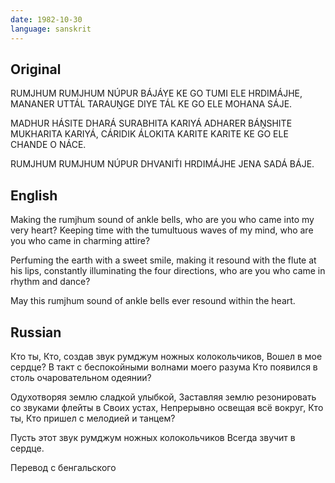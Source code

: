 ```yaml
---
date: 1982-10-30
language: sanskrit
---
```


## Original

RUMJHUM RUMJHUM NÚPUR BÁJÁYE
KE GO TUMI ELE HRDIMÁJHE,
MANANER UTTÁL TARAUṊGE DIYE TÁL
KE GO ELE MOHANA SÁJE.

MADHUR HÁSITE DHARÁ SURABHITA KARIYÁ
ADHARER BÁṊSHITE MUKHARITA KARIYÁ,
CÁRIDIK ÁLOKITA KARITE KARITE
KE GO ELE CHANDE O NÁCE.

RUMJHUM RUMJHUM NÚPUR DHVANIT́I
HRDIMÁJHE JENA SADÁ BÁJE.

## English

Making the rumjhum sound of ankle bells,
who are you who came into my very heart?
Keeping time with the tumultuous waves of my mind,
who are you who came in charming attire?

Perfuming the earth with a sweet smile,
making it resound with the flute at his lips,
constantly illuminating the four directions,
who are you who came in rhythm and dance?

May this rumjhum sound of ankle bells
ever resound within the heart.

## Russian

Кто ты, Кто,
создав звук румджум ножных колокольчиков,
Вошел в мое сердце?
В такт с беспокойными волнами моего разума
Кто появился в столь очаровательном одеянии?

Одухотворяя землю сладкой улыбкой,
Заставляя землю резонировать
со звуками флейты в Своих устах,
Непрерывно освещая всё вокруг,
Кто ты, Кто пришел с мелодией и танцем?

Пусть этот звук румджум ножных колокольчиков
Всегда звучит в сердце.

Перевод с бенгальского
